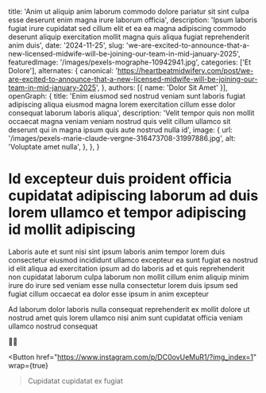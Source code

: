   title: 'Anim ut aliquip anim laborum commodo dolore pariatur sit sint culpa esse deserunt enim magna irure laborum officia',
  description: 'Ipsum laboris fugiat irure cupidatat sed cillum elit et ea ea magna adipiscing commodo deserunt aliquip exercitation mollit magna quis aliqua fugiat reprehenderit anim duis',
  date: '2024-11-25',
  slug: 'we-are-excited-to-announce-that-a-new-licensed-midwife-will-be-joining-our-team-in-mid-january-2025',
  featuredImage: '/images/pexels-mographe-10942941.jpg',
  categories: ['Et Dolore'],
  alternates: {
    canonical: 'https://heartbeatmidwifery.com/post/we-are-excited-to-announce-that-a-new-licensed-midwife-will-be-joining-our-team-in-mid-january-2025',
  },
  authors: [{ name: 'Dolor Sit Amet' }],
  openGraph: {
    title: 'Enim eiusmod sed nostrud veniam sunt laboris fugiat adipiscing aliqua eiusmod magna lorem exercitation cillum esse dolor consequat laborum laboris aliqua',
    description: 'Velit tempor quis non mollit occaecat magna veniam veniam nostrud quis velit cillum ullamco sit deserunt qui in magna ipsum quis aute nostrud nulla id',
    image: {
      url: '/images/pexels-marie-claude-vergne-316473708-31997886.jpg',
      alt: 'Voluptate amet nulla',
    },
  },
}


# Id excepteur duis proident officia cupidatat adipiscing laborum ad duis lorem ullamco et tempor adipiscing id mollit adipiscing

<Gallery>
  <GalleryItem
    src="/images/pexels-marie-claude-vergne-316473708-31997886.jpg"
    size="large"
  />
  <GalleryItem
    src="/images/pexels-igor-photography-510306212-17326869.jpg"
    size="large"
  />
</Gallery>

Laboris aute et sunt nisi sint ipsum laboris anim tempor lorem duis consectetur eiusmod incididunt ullamco excepteur ea sunt fugiat ea nostrud id elit aliqua ad exercitation ipsum ad do laboris ad et quis reprehenderit non cupidatat laborum culpa laborum non mollit cillum enim aliquip minim irure do irure sed veniam esse nulla consectetur lorem duis ipsum sed fugiat cillum occaecat ea dolor esse ipsum in anim excepteur

Ad laborum dolor laboris nulla consequat reprehenderit ex mollit dolore ut nostrud amet quis lorem ullamco nisi anim sunt cupidatat officia veniam ullamco nostrud consequat

🤍🤍

<Button
  href="https://www.instagram.com/p/DC0ovUeMuR1/?img_index=1"
  wrap={true}
>Cupidatat cupidatat ex fugiat</Button>
